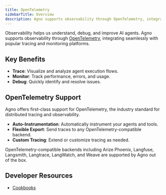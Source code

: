 ```yaml
---
title: OpenTelemetry
sidebarTitle: Overview
description: Agno supports observability through OpenTelemetry, integrating seamlessly with popular tracing and monitoring platforms.
---
```


Observability helps us understand, debug, and improve AI agents. Agno supports observability through [OpenTelemetry](https://opentelemetry.io/), integrating seamlessly with popular tracing and monitoring platforms.

## Key Benefits
- **Trace**: Visualize and analyze agent execution flows.
- **Monitor**: Track performance, errors, and usage.
- **Debug**: Quickly identify and resolve issues.

## OpenTelemetry Support

Agno offers first-class support for OpenTelemetry, the industry standard for distributed tracing and observability.
- **Auto-Instrumentation**: Automatically instrument your agents and tools.
- **Flexible Export**: Send traces to any OpenTelemetry-compatible backend.
- **Custom Tracing**: Extend or customize tracing as needed.

<Note>
OpenTelemetry-compatible backends including Arize Phoenix, Langfuse, Langsmith, Langtrace, LangWatch, and Weave are supported by Agno out of the box.
</Note>

## Developer Resources
- [Cookbooks](https://github.com/agno-agi/agno/tree/main/cookbook/observability)

